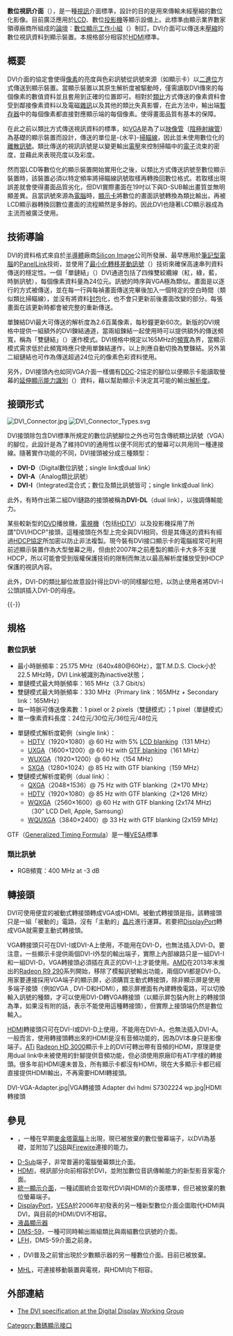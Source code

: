 {{noteTA
|G1=IT
|1=zh-cn:模拟;zh-tw:類比;
}}

{{For|其他同名主题}}
{{Infobox connector
|name= 數位視訊介面（DVI）
|type=數位的電腦視訊連接介面
|image=
|logo=[[File:DVI.png|300px]]
|caption=
|designer=數位顯示工作小組
|design_date=1999年4月
|manufacturer=
|production_date=1999年至今
|superceded=[[VGA端子|VGA端子]]
|superceded_by=[[DisplayPort|DisplayPort]]
|superceded_by_date=
|external=Yes
|hotplug=Yes
|length=
|width=
|height=
|video_signal=數位視訊串流資料<br />（单链路）[[WUXGA|WUXGA]] 1920×1200 @ 60 Hz <br />（双链路）[[WQXGA|WQXGA]]（2560×1600）@ 60 Hz <br />類比RGB視訊（-3 db at 400 MHz）
|data_signal=RGB資料、時脈及[[VESA顯示數據頻道|顯示數據頻道（DDC）]] 
|data_bit_width=
|data_bandwidth=（单链路）3.7 Gbit/s <br />（双链路）7.6 Gbit/s +
|Max Distance={{convert|15|ft|m}}（extendible with powered amplifier）。
|data_devices=1
|data_style=3×[[最小化傳輸差分訊號|最小化傳輸差分訊號（TMDS）]]資料及時脈
|cable=
|physical_connector=
|num_pins=29
|pinout_image=[[File:DVI_Connector_Pinout.svg|300px]]
|pinout_caption=從正面看DVI母座介面
|pinout_image2=[[File:DVI_pinout.svg|300px]]
|pinout_caption2=色彩代碼（點擊閱讀文字）
|pin1=Digital red -（Link 1）
|pin1_name=[[TMDS|TMDS]] Data 2-
|pin2=Digital red +（Link 1）
|pin2_name=TMDS Data 2+
|pin3=
|pin3_name=TMDS Data 2/4 shield
|pin4=Digital green -（Link 2）
|pin4_name=TMDS Data 4-
|pin5=Digital green +（Link 2）
|pin5_name=TMDS Data 4+
|pin6=
|pin6_name=DDC clock
|pin7=
|pin7_name=DDC data
|pin8=
|pin8_name=Analog vertical sync
|pin9=Digital green -（Link 1）
|pin9_name=TMDS Data 1-
|pin10=Digital green +（Link 1）
|pin10_name=TMDS Data 1+
|pin11=
|pin11_name=TMDS Data 1/3 shield
|pin12=Digital blue -（Link 2）
|pin12_name=TMDS Data 3-
|pin13=Digital blue +（Link 2）
|pin13_name=TMDS Data 3+
|pin14=Power for monitor when in standby
|pin14_name=+5V
|pin15=Return for pin 14 and analog sync
|pin15_name=Ground
|pin16=
|pin16_name=Hot plug detect
|pin17=Digital blue -（Link 1）and digital sync
|pin17_name=TMDS data 0-
|pin18=Digital blue +（Link 1）and digital sync
|pin18_name=TMDS data 0+
|pin19=
|pin19_name=TMDS data 0/5 shield
|pin20=Digital red -（Link 2）
|pin20_name=TMDS data 5-
|pin21=Digital red +（Link 2）
|pin21_name=TMDS data 5+
|pin22=
|pin22_name=TMDS clock shield
|pin23=Digital clock +（Links 1 and 2）
|pin23_name=TMDS clock+
|pin24=Digital clock -（Links 1 and 2）
|pin24_name=TMDS clock-
|pin_custom1_name=C1 
|pin_name_custom1=Analog red
|pin_custom1= 
|pin_custom2_name=C2
|pin_name_custom2=Analog green
|pin_custom2= 
|pin_custom3_name=C3
|pin_name_custom3=Analog blue
|pin_custom3= 
|pin_custom4_name=C4
|pin_name_custom4=Analog horizontal sync
|pin_custom4= 
|pin_custom5_name=C5
|pin_name_custom5=Analog ground
|pin_custom5=Return for R, G and B signals
|pinout_notes=
}}

'''數位視訊介面'''（{{lang-en|'''DVI''', Digital Visual Interface}}），是一種[[視訊|視訊]]介面標準，設計的目的是用來傳輸未經壓縮的數位化影像。目前廣泛應用於[[LCD|LCD]]、數位[[投影機|投影機]]等顯示設備上。此標準由顯示業界數家領導廠商所組成的[[論壇|論壇]]：[[數位顯示工作小組|數位顯示工作小組]]（{{lang|en|DDWG, Digital Display Working Group}}）制訂。DVI介面可以傳送未[[視訊壓縮技術|壓縮]]的數位視訊資料到顯示裝置。本規格部分相容於[[HDMI|HDMI]]標準。

== 概要 ==
DVI介面的協定會使得[[像素|像素]]的亮度與色彩訊號從訊號來源（如顯示卡）以[[二進位|二進位]]方式傳送到顯示裝置。當顯示裝置以其原生解析度被驅動時，僅需讀取DVI傳來的每個像素的數值資料並且套用到正確的位置即可。相對於[[類比訊號|類比]]方式傳送的像素資料會受到鄰接像素資料以及電磁[[雜訊|雜訊]]以及其他的類比失真影響，在此方法中，輸出端[[暫存器|暫存器]]中的每個像素都直接對應顯示端的每個像素。使得畫面品質有基本的保障。

在此之前以類比方式傳送視訊資料的標準，如[[VGA|VGA]]是為了以[[映像管|映像管]]（[[陰極射線管|陰極射線管]]）為基礎的顯示裝置而設計，傳送的單位是-{水平}-[[掃瞄線|掃瞄線]]，因此並未使用數位化的[[離散訊號|離散訊號]]。類比傳送的視訊訊號是以變更輸出[[電壓|電壓]]來控制掃瞄中的[[電子|電子]]流束的密度，並藉此來表現亮度以及彩度。

然而當LCD等數位化的顯示裝置開始實用化之後，以類比方式傳送訊號至數位顯示裝置時，該裝置必須以特定頻率將掃瞄線訊號取樣再轉換回數位格式。若取樣出現誤差就會使得畫面品質劣化，但DVI實際畫面在19吋以下與D-SUB輸出畫質並無明顯差異。且當訊號來源為[[電腦|電腦]]時，[[顯示卡|顯示卡]]將數位的畫面訊號轉換為類比輸出，再被LCD顯示器轉換回數位畫面的流程顯然是多餘的。因此DVI也隨著LCD顯示器成為主流而被廣泛使用。

== 技術導論 ==

DVI的資料格式來自於[[半導體|半導體]]廠商[[Silicon_Image|Silicon Image]]公司所發展、最早應用於[[筆記型電腦|筆記型電腦]]的[[PanelLink|PanelLink]]技術，並使用了[[最小化傳輸差分訊號|最小化轉移差動訊號]]（{{lang|en|[[TMDS|TMDS]], Transition Minimized Differential Signaling}}）技術來確保高速串列資料傳送的穩定性。一個「單鏈結」（{{lang|en|Single Link}}）DVI通道包括了四條雙絞纜線（紅，綠，藍，時脈訊號），每個像素資料量為24位元。訊號的時序與VGA極為類似。畫面是以逐行的方式被傳送，並在每一行與每禎畫面傳送完畢後加入一個特定的空白時間（類似類比掃瞄線），並沒有將資料[[封包|封包]]化，也不會只更新前後畫面改變的部分。每張畫面在該更新時都會被完整的重新傳送。

單鍊結DVI最大可傳送的解析度為2.6百萬像素，每秒鐘更新60次。新版的DVI規格中提供一組額外的DVI鍊結通道，當兩組鍊結一起使用時可以提供額外的傳送頻寬，稱為「雙鏈結」（{{lang|en|Dual-link DVI}}）運作模式。DVI規格中規定以165MHz的[[頻寬|頻寬]]為界，當顯示模式需求低於此頻寬時應只使用單鍊結運作，以上則應自動切換為雙鍊結。另外第二組鏈結也可作為傳送超過24位元的像素色彩資料使用。

另外，DVI接頭內也如同VGA介面一樣備有[[DDC|DDC]]-2協定的腳位以便顯示卡能讀取螢幕的[[延伸顯示能力識別|延伸顯示能力識別]]（{{lang|en|[[EDID|EDID]], Extended display identification data}}）資料，藉以幫助顯示卡決定其可能的輸出[[解析度|解析度]]。

== 接頭形式 ==

[[File:DVI_Connector.jpg|thumb]]
[[File:DVI_Connector_Types.svg|thumb]]

DVI接頭除包含DVI標準所規定的數位訊號腳位之外也可包含傳統類比訊號（VGA）的腳位，此設計是為了維持DVI的通用性以便不同形式的螢幕可以共用同一種連接線。隨著實作功能的不同，DVI接頭被分成三種類型：

* '''DVI-D'''（Digital數位訊號；single link或dual link）
* '''DVI-A'''（Analog類比訊號）
* '''DVI-I'''（Integrated混合式；數位及類比訊號皆可；single link或dual link）

此外，有時作出第二組DVI鏈路的接頭被稱為'''DVI-DL'''（dual link），以強調傳輸能力。

某些較新型的[[DVD|DVD]]播放機，[[電視機|電視機]]（包括[[HDTV|HDTV]]）以及投影機採用了所謂"DVI/HDCP"接頭，這種接頭在外型上完全與DVI相同，但是其傳送的資料有經過[[HDCP|HDCP協定]]所加密以防止非法複製。現今裝有DVI接口顯示卡的電腦經常可利用前述顯示裝置作為大型螢幕之用，但由於2007年之前產製的顯示卡大多不支援HDCP，所以可能會受到版權保護技術的限制而無法以最高解析度播放受到HDCP保護的視訊內容。

此外，DVI-D的類比腳位故意設計得比DVI-I的同樣腳位短，以防止使用者將DVI-I公頭誤插入DVI-D的母座。

{{-}}

== 規格 ==
=== 數位訊號 ===
* 最小時脈頻率：25.175 MHz（640x480@60Hz），當T.M.D.S. Clock小於22.5 MHz時，DVI Link被識別為inactive狀態；
* 單鏈模式最大時脈頻率：165 MHz（3.7 Gbit/s）
* 雙鏈模式最大時脈頻率：330 MHz（Primary link：165MHz + Secondary link：165MHz）
* 每一時脈可傳送像素數：1 pixel or 2 pixels（雙鏈模式）；1 pixel（單鏈模式）
* 單一像素資料長度：24位元/30位元/36位元/48位元

* 單鏈模式解析度範例（single link）：
** [[HDTV|HDTV]]（1920×1080）@ 60 Hz with 5% [[LCD_blanking|LCD blanking]]（131 MHz）
** [[UXGA|UXGA]]（1600×1200）@ 60 Hz with [[GTF_blanking|GTF blanking]]（161 MHz）
** [[WUXGA|WUXGA]]（1920×1200）@ 60 Hz（154 MHz）
** [[SXGA|SXGA]]（1280×1024）@ 85 Hz with GTF blanking（159 MHz）
* 雙鏈模式解析度範例（dual link）：
** [[QXGA|QXGA]]（2048×1536）@ 75 Hz with GTF blanking（2×170 MHz）
** [[HDTV|HDTV]]（1920×1080）@ 85 Hz with GTF blanking（2×126 MHz）
** [[WQXGA|WQXGA]]（2560×1600）@ 60 Hz with GTF blanking (2x174 MHz)（30" LCD Dell, Apple, Samsung）
** [[WQUXGA|WQUXGA]]（3840×2400）@ 33 Hz with GTF blanking (2x159 MHz) 

GTF（[[Generalized_Timing_Formula|Generalized Timing Formula]]）是一種[[VESA|VESA]]標準

=== 類比訊號 ===
* RGB頻寬：400 MHz at -3 dB

==轉接頭==
DVI可使用便宜的被動式轉接頭轉成VGA或HDMI。被動式轉接頭是指，該轉接頭只是一組「被動的」電路，沒有「主動的」[[晶片|晶片]]進行運算。若要把[[DisplayPort|DisplayPort]]轉成VGA就需要主動式轉接頭。

VGA轉接頭只可在DVI-I或DVI-A上使用，不能用在DVI-D，也無法插入DVI-D。要注意，一些顯示卡提供兩個DVI-I外型的輸出端子，實際上內部線路只是一組DVI-I和一組DVI-D，VGA轉接頭必須插在真正的DVI-I上才能使用。[[AMD|AMD]]在2013年末推出的[[AMD_Radeon_Rx_200|Radeon R9 290]]系列開始，移除了模擬訊號輸出功能，兩個DVI都是DVI-D。用家要連接採用VGA端子的顯示屏，必須購買主動式轉接頭，除非顯示屏是使用多端子接頭（例如VGA , DVI-D和HDMI），顯示屏裡面有內建轉換電路，可以切換輸入訊號的種類，才可以使用DVI-D轉VGA轉接頭（以顯示屏包裝內附上的轉接頭為準，如果沒有附的話，表示不能使用這種轉接頭），但實際上接頭端仍然是數位輸入。

[[HDMI|HDMI]]轉接頭只可在DVI-I或DVI-D上使用，不能用在DVI-A，也無法插入DVI-A。一般而言，使用轉接頭轉出來的HDMI是沒有音頻功能的，因為DVI本身只是影像端子。[[ATi|ATi]] [[ATI_Radeon_HD_3000|Radeon HD 3000]]顯示卡上的DVI可轉出帶有音頻的HDMI，原理是使用dual link中未被使用的針腳提供音頻功能，但必須使用原廠印有ATi字樣的轉接頭。很多年前HDMI還未普及，所有顯示卡都沒有HDMI，現在大多顯示卡都已經直接提供HDMI輸出，不再需要HDMI轉接頭。

<gallery>
DVI-VGA-Adapter.jpg|VGA轉接頭
Adapter dvi hdmi S7302224 wp.jpg|HDMI轉接頭
</gallery>

== 參見 ==
* {{le|蘋果顯示連接器|Apple Display Connector}}，一種在早期[[麥金塔電腦|麥金塔電腦]]上出現，現已被放棄的數位螢幕端子，以DVI為基礎，並附加了[[USB|USB]]與[[Firewire|Firewire]]連接的能力。
* [[D-Sub|D-Sub]]端子，非常普遍的電腦螢幕類比介面。
* [[HDMI|HDMI]]，視訊部分向前相容於DVI，並附加數位音訊傳輸能力的新型影音家電介面。
* [[統一顯示介面|統一顯示介面]]，一種試圖統合並取代DVI與HDMI的介面標準，但已被放棄的數位螢幕端子。
* [[DisplayPort|DisplayPort]]，[[VESA|VESA]]於2006年初發表的另一種新型數位介面企圖取代HDMI與DVI，與目前的HDMI/DVI不相容。
* [[液晶顯示器|液晶顯示器]]
* [[DMS-59|DMS-59]]，一種可同時輸出兩組類比與兩組數位訊號的介面。
* [[Low_Force_Helix|LFH]]，DMS-59介面之前身。
* {{le|DFP端子|VESA Digital Flat Panel}}，DVI普及之前曾出現於少數顯示器的另一種數位介面。目前已被放棄。
* [[流動高清連結技術|MHL]]，可連接移動裝置與電視，與HDMI向下相容。

== 外部連結 ==
* [http://www.ddwg.org/ The DVI specification at the Digital Display Working Group]{{Wayback|url=http://www.ddwg.org/ |date=20080216053837 }}

{{常見視訊端子}}
{{高清晰度}}
{{电脑基本部件}}
{{Authority control}}

[[Category:數碼顯示接口|Category:數碼顯示接口]]